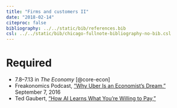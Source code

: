 ```yaml
---
title: "Firms and customers II"
date: "2018-02-14"
citeproc: false
bibliography: ../../static/bib/references.bib
csl: ../../static/bib/chicago-fullnote-bibliography-no-bib.csl
---
```


# Required

- <i class="fa fa-book" aria-hidden="true"></i> 7.8–7.13 in *The Economy* [@core-econ]
- <i class="fa fa-podcast" aria-hidden="true"></i> Freakonomics Podcast, ["Why Uber Is an Economist's Dream,"](http://freakonomics.com/podcast/uber-economists-dream/) September 7, 2016
- <i class="fa fa-external-link" aria-hidden="true"></i> Ted Gaubert, ["How AI Learns What You're Willing to Pay,"](https://www.kdnuggets.com/2017/12/how-ai-learns-different-prices.html)
